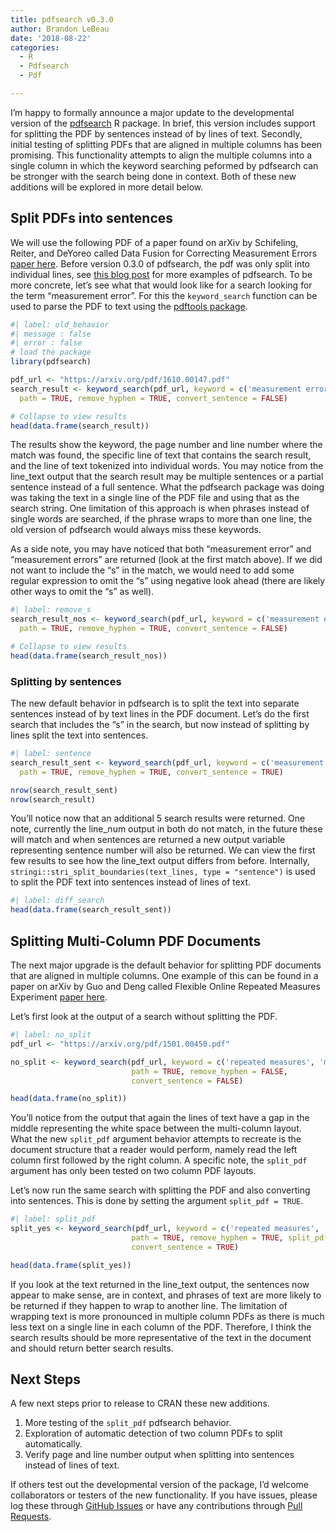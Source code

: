 ```yaml
---
title: pdfsearch v0.3.0
author: Brandon LeBeau
date: '2018-08-22'
categories:
  - R
  - Pdfsearch
  - Pdf

---
```



I'm happy to formally announce a major update to the developmental version of the [pdfsearch](https://github.com/lebebr01/pdfsearch) R package. In brief, this version includes support for splitting the PDF by sentences instead of by lines of text. Secondly, initial testing of splitting PDFs that are aligned in multiple columns has been promising. This functionality attempts to align the multiple columns into a single column in which the keyword searching peformed by pdfsearch can be stronger with the search being done in context. Both of these new additions will be explored in more detail below.

## Split PDFs into sentences
We will use the following PDF of a paper found on arXiv by Schifeling, Reiter, and DeYoreo called Data Fusion for Correcting Measurement Errors [paper here](https://arxiv.org/abs/1610.00147). Before version 0.3.0 of pdfsearch, the pdf was only split into individual lines, see [this blog post](https://brandonlebeau.org/2016/12/02/introduction-of-the-pdfsearch-package/) for more examples of pdfsearch. To be more concrete, let's see what that would look like for a search looking for the term "measurement error". For this the `keyword_search` function can be used to parse the PDF to text using the [pdftools package](https://ropensci.org/blog/2016/03/01/pdftools-and-jeroen/). 

```r
#| label: old_behavior
#| message : false
#| error : false
# load the package
library(pdfsearch)

pdf_url <- "https://arxiv.org/pdf/1610.00147.pdf"
search_result <- keyword_search(pdf_url, keyword = c('measurement error'),
  path = TRUE, remove_hyphen = TRUE, convert_sentence = FALSE)

# Collapse to view results
head(data.frame(search_result))
```

The results show the keyword, the page number and line number where the match was found, the specific line of text that contains the search result, and the line of text tokenized into individual words. You may notice from the line_text output that the search result may be multiple sentences or a partial sentence instead of a full sentence. What the pdfsearch package was doing was taking the text in a single line of the PDF file and using that as the search string. One limitation of this approach is when phrases instead of single words are searched, if the phrase wraps to more than one line, the old version of pdfsearch would always miss these keywords.

As a side note, you may have noticed that both "measurement error" and "measurement errors" are returned (look at the first match above). If we did not want to include the "s" in the match, we would need to add some regular expression to omit the "s" using negative look ahead (there are likely other ways to omit the "s" as well).

```r
#| label: remove_s
search_result_nos <- keyword_search(pdf_url, keyword = c('measurement error(?!s)'),
  path = TRUE, remove_hyphen = TRUE, convert_sentence = FALSE)

# Collapse to view results
head(data.frame(search_result_nos))
```

### Splitting by sentences
The new default behavior in pdfsearch is to split the text into separate sentences instead of by text lines in the PDF document. Let's do the first search that includes the "s" in the search, but now instead of splitting by lines split the text into sentences.

```r
#| label: sentence
search_result_sent <- keyword_search(pdf_url, keyword = c('measurement error'),
  path = TRUE, remove_hyphen = TRUE, convert_sentence = TRUE)

nrow(search_result_sent)
nrow(search_result)
```

You'll notice now that an additional 5 search results were returned. One note, currently the line_num output in both do not match, in the future these will match and when sentences are returned a new output variable representing sentence number will also be returned. We can view the first few results to see how the line_text output differs from before. Internally, `stringi::stri_split_boundaries(text_lines, type = "sentence")` is used to split the PDF text into sentences instead of lines of text.

```r
#| label: diff_search
head(data.frame(search_result_sent))
```


## Splitting Multi-Column PDF Documents
The next major upgrade is the default behavior for splitting PDF documents that are aligned in multiple columns. One example of this can be found in a paper on arXiv by Guo and Deng called Flexible Online Repeated Measures Experiment [paper here](https://arxiv.org/abs/1501.00450). 

Let's first look at the output of a search without splitting the PDF.

```r
#| label: no_split
pdf_url <- "https://arxiv.org/pdf/1501.00450.pdf"

no_split <- keyword_search(pdf_url, keyword = c('repeated measures', 'mixed effects'),
                           path = TRUE, remove_hyphen = FALSE, 
                           convert_sentence = FALSE)

head(data.frame(no_split))
```

You'll notice from the output that again the lines of text have a gap in the middle representing the white space between the multi-column layout. What the new `split_pdf` argument behavior attempts to recreate is the document structure that a reader would perform, namely read the left column first followed by the right column. A specific note, the `split_pdf` argument has only been tested on two column PDF layouts.

Let's now run the same search with splitting the PDF and also converting into sentences. This is done by setting the argument `split_pdf = TRUE`. 

```r
#| label: split_pdf
split_yes <- keyword_search(pdf_url, keyword = c('repeated measures', 'mixed effects'),
                           path = TRUE, remove_hyphen = TRUE, split_pdf = TRUE,
                           convert_sentence = TRUE)

head(data.frame(split_yes))
```

If you look at the text returned in the line_text output, the sentences now appear to make sense, are in context, and phrases of text are more likely to be returned if they happen to wrap to another line. The limitation of wrapping text is more pronounced in multiple column PDFs as there is much less text on a single line in each column of the PDF. Therefore, I think the search results should be more representative of the text in the document and should return better search results.

## Next Steps
A few next steps prior to release to CRAN these new additions. 

1. More testing of the `split_pdf` pdfsearch behavior. 
2. Exploration of automatic detection of two column PDFs to split automatically.
3. Verify page and line number output when splitting into sentences instead of lines of text.

If others test out the developmental version of the package, I'd welcome collaborators or testers of the new functionality. If you have issues, please log these through [GitHub Issues](https://github.com/lebebr01/pdfsearch/issues) or have any contributions through [Pull Requests](https://github.com/lebebr01/pdfsearch/pulls).

